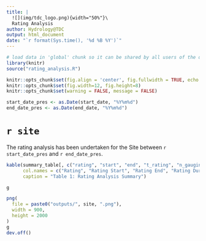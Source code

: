```yaml
---
title: |
  ![](img/tdc_logo.png){width="50%"}\
  Rating Analysis
author: Hydrology@TDC
output: html_document
date: "`r format(Sys.time(), '%d %B %Y')`"
---
```


```r
# load data in 'global' chunk so it can be shared by all users of the dashboard
library(knitr)
source("rating_analysis.R")

knitr::opts_chunk$set(fig.align = 'center', fig.fullwidth = TRUE, echo = FALSE, error = TRUE)
knitr::opts_chunk$set(fig.width=12, fig.height=8) 
knitr::opts_chunk$set(warning = FALSE, message = FALSE) 

start_date_pres <- as.Date(start_date, "%Y%m%d")
end_date_pres <- as.Date(end_date, "%Y%m%d")
```

# `r site`
The rating analysis has been undertaken for the Site between `r start_date_pres` and `r end_date_pres`.

```r
kable(summary_table[, c("rating", "start", "end", "t_rating", "n_gaugings", "t_last_gauging_to_rating_change", "n_adjustments", "median", "sd")], 
      col.names = c("Rating", "Rating Start", "Rating End", "Rating Duration", "No. Gaugings", "Rating Change Time (Gauging to RC)", "No. Adjustments", "Median Deviation", "Std Deviation"), align = "cc", 
      caption = "Table 1: Rating Analysis Summary")
```

```r
g
```

```r
png(
  file = paste0("outputs/", site, ".png"),
  width = 900,
  height = 2000
)
g
dev.off()
```